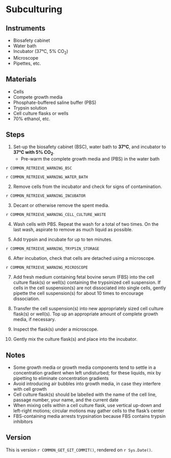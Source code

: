 # Subculturing

## Instruments

- Biosafety cabinet
- Water bath
- Incubator (37°C, 5% CO~2~)
- Microscope
- Pipettes, etc.

## Materials

- Cells
- Compete growth media
- Phosphate-buffered saline buffer (PBS)
- Trypsin solution
- Cell culture flasks or wells
- 70% ethanol, etc.

## Steps

1. Set-up the biosafety cabinet (BSC), water bath to **37°C**, and incubator to **37°C with 5% CO~2~**.
    - Pre-warm the complete growth media and (PBS) in the water bath

::: {.rmdwarning}

`r COMMON_RETRIEVE_WARNING_BSC`

`r COMMON_RETRIEVE_WARNING_WATER_BATH`

:::

2. Remove cells from the incubator and check for signs of contamination.

::: {.rmdwarning}

`r COMMON_RETRIEVE_WARNING_INCUBATOR`

:::

3. Decant or otherwise remove the spent media.

::: {.rmdwarning}

`r COMMON_RETRIEVE_WARNING_CELL_CULTURE_WASTE`

:::

4. Wash cells with PBS.
   Repeat the wash for a total of two times.
   On the last wash, aspirate to remove as much liquid as possible.

5. Add trypsin and incubate for up to ten minutes.

::: {.rmdwarning}

`r COMMON_RETRIEVE_WARNING_TRYPSIN_STORAGE`

:::
    
6. After incubation, check that cells are detached using a microscope.

::: {.rmdwarning}

`r COMMON_RETRIEVE_WARNING_MICROSCOPE`

:::

7. Add fresh medium containing fetal bovine serum (FBS) into the cell culture flask(s) or well(s) containing the trypsinized cell suspension.
   If cells in the cell suspension(s) are not dissociated into single cells, gently pipette the cell suspension(s) for about 10 times to encourage dissociation. 

8. Transfer the cell suspension(s) into new appropriately sized cell culture flask(s) or well(s).
  Top up an appropriate amount of complete growth media, if necessary.

8. Inspect the flask(s) under a microscope.

10. Gently mix the culture flask(s) and place into the incubator.

## Notes

- Some growth media or growth media components tend to settle in a concentration gradient when left undisturbed; for these liquids, mix by pipetting to eliminate concentration gradients
- Avoid introducing air bubbles into growth media, in case they interfere with cell growth
- Cell culture flask(s) should be labelled with the name of the cell line, passage number, your name, and the current date
- When mixing cells within a cell culture flask, use vertical up-down and left-right motions; circular motions may gather cells to the flask's center
- FBS-containing media arrests trypsination because FBS contains trypsin inhibitors

## Version

This is version ``r COMMON_GET_GIT_COMMIT()``, rendered on `r Sys.Date()`.
